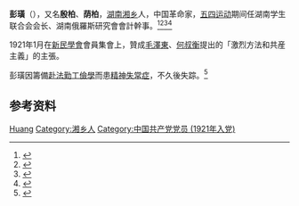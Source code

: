 '''彭璜'''（{{bd|1896年||？|}}），又名'''殷柏'''、'''荫柏'''，[[湖南|湖南]][[湘乡县|湘乡]]人，中国革命家，[[五四运动|五四运动]]期间任湖南学生联合会会长、湖南俄羅斯研究會會計幹事。<ref>{{Cite web|title=长沙名人——彭璜|url=http://www.changshalib.cn/was5/web/detail?record=238&channelid=239062|accessdate=2021-03-11|work=长沙图书馆}}</ref><ref>{{Cite book|title=湖南百科全书|author=禹舜主编; 洪期钧副主编|publisher=岳麓书社|year=1999|isbn=|location=长沙|pages=}}</ref><ref>{{Cite book|title=湖南大辞典|author=禹舜主编; 朱益民, 姚洪波, 易延绶等副主编|publisher=新华出版社|year=1995|isbn=|location=北京|pages=}}</ref><ref>{{Cite book|title=民国人物大辞典|author=徐友春主编; 蔡鸿源, 周兴培副主编|publisher=河北人民出版社|year=1991|isbn=|location=石家庄|pages=}}</ref>

1921年1月在[[新民學會|新民學會]]會員集會上，贊成[[毛澤東|毛澤東]]、[[何叔衡|何叔衡]]提出的「激烈方法和共産主義」的主張。

彭璜因籌備[[赴法勤工儉學|赴法勤工儉學]]而患[[精神失常症|精神失常症]]，不久後失踪。<ref>{{Cite web |url=https://www.waou.com.mo/2021/06/08/中共最早58名黨員的人生歸宿/ |title=中共最早58名黨員的人生歸宿 |accessdate=2021-09-28 |author=王樹人 |date=2021年6月8日 |publisher=新華澳報 |pages= |language=zh-cn |archiveurl=https://web.archive.org/web/20210927182916/https://www.waou.com.mo/2021/06/08/%e4%b8%ad%e5%85%b1%e6%9c%80%e6%97%a958%e5%90%8d%e9%bb%a8%e5%93%a1%e7%9a%84%e4%ba%ba%e7%94%9f%e6%ad%b8%e5%ae%bf/ |archivedate=2021-09-27 |deadurl=yes }}</ref>

== 参考资料 ==
{{reflist}}

{{Authority control}}
{{DEFAULTSORT:Peng彭}}
[[Category:彭姓|Huang]]
[[Category:湘乡人|Category:湘乡人]]
[[Category:中国共产党党员_(1921年入党)|Category:中国共产党党员 (1921年入党)]]

{{中国人物小作品}}